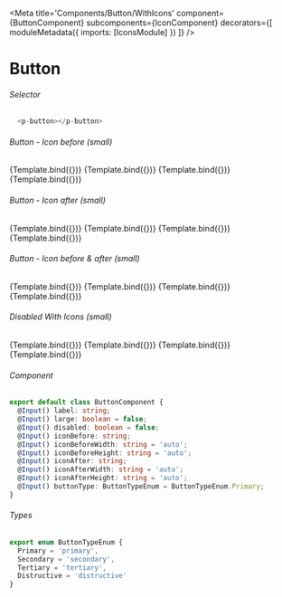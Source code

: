 
<Meta title='Components/Button/WithIcons'
  component={ButtonComponent}
  subcomponents={IconComponent}
  decorators={[
    moduleMetadata({
      imports: [IconsModule]
  })
]} />


# Button

###### Selector
```ts
  <p-button></p-button>
```

###### Button - Icon before (small)
<Canvas>
  <Story name="PrimaryIconBefore" width="200px"
    args={{
      label: 'Label',
      buttonType: ButtonTypeEnum.Primary,
      iconBefore: 'eye',
      iconBeforeWidth: '17'
    }}>
    {Template.bind({})}
  </Story>
  <Story name="SecondaryIconBefore" width="200px"
    args={{
      label: 'Label',
      buttonType: ButtonTypeEnum.Secondary,
      iconBefore: 'eye',
      iconBeforeWidth: '17'
    }}>
    {Template.bind({})}
  </Story>
  <Story name="TertiaryIconBefore" width="200px"
    args={{
      label: 'Label',
      buttonType: ButtonTypeEnum.Tertiary,
      iconBefore: 'eye',
      iconBeforeWidth: '17'
    }}>
    {Template.bind({})}
  </Story>
  <Story name="DistructiveIconBefore" width="200px"
      args={{
        label: 'Label',
        buttonType: ButtonTypeEnum.Distructive,
        iconBefore: 'eye',
        iconBeforeWidth: '17'
      }}>
      {Template.bind({})}
    </Story>
</Canvas>

###### Button - Icon after (small)
<Canvas>
  <Story name="PrimaryIconAfter" width="200px"
    args={{
      label: 'Label',
      buttonType: ButtonTypeEnum.Primary,
      iconAfter: 'chevron-down',
      iconAfterWidth: '17'
    }}>
    {Template.bind({})}
  </Story>
  <Story name="SecondaryIconAfter" width="200px"
    args={{
      label: 'Label',
      buttonType: ButtonTypeEnum.Secondary,
      iconAfter: 'chevron-down',
      iconAfterWidth: '17'
    }}>
    {Template.bind({})}
  </Story>
  <Story name="TertiaryIconAfter" width="200px"
    args={{
      label: 'Label',
      buttonType: ButtonTypeEnum.Tertiary,
      iconAfter: 'chevron-down',
      iconAfterWidth: '17'
    }}>
    {Template.bind({})}
  </Story>
  <Story name="DistructiveIconAfter" width="200px"
      args={{
        label: 'Label',
        buttonType: ButtonTypeEnum.Distructive,
        iconAfter: 'chevron-down',
        iconAfterWidth: '17'
      }}>
      {Template.bind({})}
    </Story>
</Canvas>

###### Button - Icon before & after (small)
<Canvas>
  <Story name="PrimaryBothIcons" width="200px"
    args={{
      label: 'Label',
      buttonType: ButtonTypeEnum.Primary,
      iconBefore: 'eye',
      iconBeforeWidth: '17',
      iconAfter: 'chevron-down',
      iconAfterWidth: '17'
    }}>
    {Template.bind({})}
  </Story>
  <Story name="SecondaryBothIcons" width="200px"
    args={{
      label: 'Label',
      buttonType: ButtonTypeEnum.Secondary,
      iconBefore: 'eye',
      iconBeforeWidth: '17',
      iconAfter: 'chevron-down',
      iconAfterWidth: '17'
    }}>
    {Template.bind({})}
  </Story>
  <Story name="TertiaryBothIcons" width="200px"
    args={{
      label: 'Label',
      buttonType: ButtonTypeEnum.Tertiary,
      iconBefore: 'eye',
      iconBeforeWidth: '17',
      iconAfter: 'chevron-down',
      iconAfterWidth: '17'
    }}>
    {Template.bind({})}
  </Story>
  <Story name="DistructiveBothIcons" width="200px"
      args={{
        label: 'Label',
        buttonType: ButtonTypeEnum.Distructive,
        iconBefore: 'eye',
        iconBeforeWidth: '17',
        iconAfter: 'chevron-down',
        iconAfterWidth: '17'
      }}>
      {Template.bind({})}
    </Story>
</Canvas>

###### Disabled With Icons (small)
<Canvas>
  <Story name="PrimaryBothIconsDisabled" width="200px"
    args={{
      label: 'Label',
      buttonType: ButtonTypeEnum.Primary,
      iconBefore: 'eye',
      iconBeforeWidth: '17',
      iconAfter: 'chevron-down',
      iconAfterWidth: '17',
      disabled: true
    }}>
    {Template.bind({})}
  </Story>
  <Story name="SecondaryBothIconsDisabled" width="200px"
    args={{
      label: 'Label',
      buttonType: ButtonTypeEnum.Secondary,
      iconBefore: 'eye',
      iconBeforeWidth: '17',
      iconAfter: 'chevron-down',
      iconAfterWidth: '17',
      disabled: true
    }}>
    {Template.bind({})}
  </Story>
  <Story name="TertiaryBothIconsDisabled" width="200px"
    args={{
      label: 'Label',
      buttonType: ButtonTypeEnum.Tertiary,
      iconBefore: 'eye',
      iconBeforeWidth: '17',
      iconAfter: 'chevron-down',
      iconAfterWidth: '17',
      disabled: true
    }}>
    {Template.bind({})}
  </Story>
  <Story name="DistructiveBothIconsDisabled" width="200px"
      args={{
        label: 'Label',
        buttonType: ButtonTypeEnum.Distructive,
        iconBefore: 'eye',
        iconBeforeWidth: '17',
        iconAfter: 'chevron-down',
        iconAfterWidth: '17',
        disabled: true
      }}>
      {Template.bind({})}
    </Story>
</Canvas>

###### Component
```ts
export default class ButtonComponent {
  @Input() label: string;
  @Input() large: boolean = false;
  @Input() disabled: boolean = false;
  @Input() iconBefore: string;
  @Input() iconBeforeWidth: string = 'auto';
  @Input() iconBeforeHeight: string = 'auto';
  @Input() iconAfter: string;
  @Input() iconAfterWidth: string = 'auto';
  @Input() iconAfterHeight: string = 'auto';
  @Input() buttonType: ButtonTypeEnum = ButtonTypeEnum.Primary;
}
```

###### Types
```ts
export enum ButtonTypeEnum {
  Primary = 'primary',
  Secondary = 'secondary',
  Tertiary = 'tertiary',
  Distructive = 'distructive'
}
```
